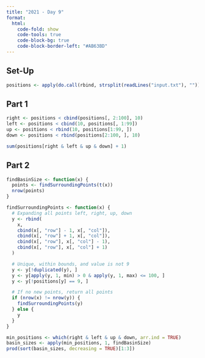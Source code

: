```yaml
---
title: "2021 - Day 9"
format:
  html:
    code-fold: show
    code-tools: true
    code-block-bg: true
    code-block-border-left: "#AB63BD"
---
```


## Set-Up

```r
positions <- apply(do.call(rbind, strsplit(readLines("input.txt"), "")), 2, as.numeric)
```

## Part 1

```r
right <- positions < cbind(positions[, 2:100], 10)
left <- positions < cbind(10, positions[, 1:99])
up <- positions < rbind(10, positions[1:99, ])
down <- positions < rbind(positions[2:100, ], 10)

sum(positions[right & left & up & down] + 1)
```

## Part 2

```r
findBasinSize <- function(x) {
  points <- findSurroundingPoints(t(x))
  nrow(points)
}

findSurroundingPoints <- function(x) {
  # Expanding all points left, right, up, down
  y <- rbind(
    x,
    cbind(x[, "row"] - 1, x[, "col"]),
    cbind(x[, "row"] + 1, x[, "col"]),
    cbind(x[, "row"], x[, "col"] - 1),
    cbind(x[, "row"], x[, "col"] + 1)
  )

  # Unique, within bounds, and value is not 9
  y <- y[!duplicated(y), ]
  y <- y[apply(y, 1, min) > 0 & apply(y, 1, max) <= 100, ]
  y <- y[!positions[y] == 9, ]

  # If no new points, return all points
  if (nrow(x) != nrow(y)) {
    findSurroundingPoints(y)
  } else {
    y
  }
}

min_positions <- which(right & left & up & down, arr.ind = TRUE)
basin_sizes <- apply(min_positions, 1, findBasinSize)
prod(sort(basin_sizes, decreasing = TRUE)[1:3])
```

